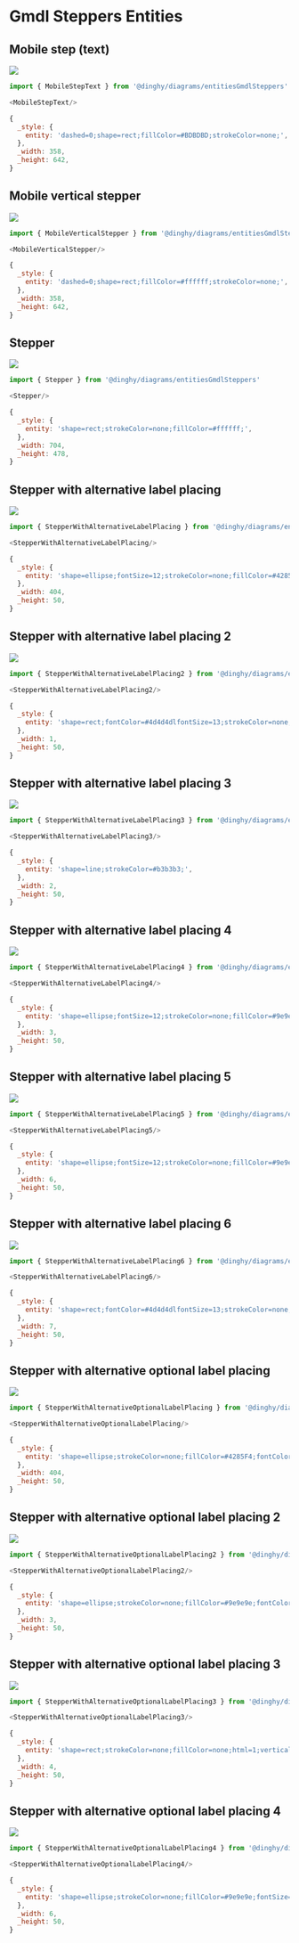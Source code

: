 
# Gmdl Steppers Entities


## Mobile step (text)

<Tabs>
  <TabItem value="Preview">

![](./mobile-step-text.png#drawio)

  </TabItem>
  <TabItem value="Usage">
    
```js
import { MobileStepText } from '@dinghy/diagrams/entitiesGmdlSteppers'

<MobileStepText/>
```

  </TabItem>
  <TabItem value="Definition">
    
```js
{
  _style: {
    entity: 'dashed=0;shape=rect;fillColor=#BDBDBD;strokeColor=none;',
  },
  _width: 358,
  _height: 642,
}
```

  </TabItem>
</Tabs>


## Mobile vertical stepper

<Tabs>
  <TabItem value="Preview">

![](./mobile-vertical-stepper.png#drawio)

  </TabItem>
  <TabItem value="Usage">
    
```js
import { MobileVerticalStepper } from '@dinghy/diagrams/entitiesGmdlSteppers'

<MobileVerticalStepper/>
```

  </TabItem>
  <TabItem value="Definition">
    
```js
{
  _style: {
    entity: 'dashed=0;shape=rect;fillColor=#ffffff;strokeColor=none;',
  },
  _width: 358,
  _height: 642,
}
```

  </TabItem>
</Tabs>


## Stepper

<Tabs>
  <TabItem value="Preview">

![](./stepper.png#drawio)

  </TabItem>
  <TabItem value="Usage">
    
```js
import { Stepper } from '@dinghy/diagrams/entitiesGmdlSteppers'

<Stepper/>
```

  </TabItem>
  <TabItem value="Definition">
    
```js
{
  _style: {
    entity: 'shape=rect;strokeColor=none;fillColor=#ffffff;',
  },
  _width: 704,
  _height: 478,
}
```

  </TabItem>
</Tabs>


## Stepper with alternative label placing

<Tabs>
  <TabItem value="Preview">

![](./stepper-with-alternative-label-placing.png#drawio)

  </TabItem>
  <TabItem value="Usage">
    
```js
import { StepperWithAlternativeLabelPlacing } from '@dinghy/diagrams/entitiesGmdlSteppers'

<StepperWithAlternativeLabelPlacing/>
```

  </TabItem>
  <TabItem value="Definition">
    
```js
{
  _style: {
    entity: 'shape=ellipse;fontSize=12;strokeColor=none;fillColor=#4285F4;fontColor=#ffffff;align=center;verticalAlign=middle;html=1;',
  },
  _width: 404,
  _height: 50,
}
```

  </TabItem>
</Tabs>


## Stepper with alternative label placing 2

<Tabs>
  <TabItem value="Preview">

![](./stepper-with-alternative-label-placing-2.png#drawio)

  </TabItem>
  <TabItem value="Usage">
    
```js
import { StepperWithAlternativeLabelPlacing2 } from '@dinghy/diagrams/entitiesGmdlSteppers'

<StepperWithAlternativeLabelPlacing2/>
```

  </TabItem>
  <TabItem value="Definition">
    
```js
{
  _style: {
    entity: 'shape=rect;fontColor=#4d4d4dlfontSize=13;strokeColor=none;fillColor=none;html=1;',
  },
  _width: 1,
  _height: 50,
}
```

  </TabItem>
</Tabs>


## Stepper with alternative label placing 3

<Tabs>
  <TabItem value="Preview">

![](./stepper-with-alternative-label-placing-3.png#drawio)

  </TabItem>
  <TabItem value="Usage">
    
```js
import { StepperWithAlternativeLabelPlacing3 } from '@dinghy/diagrams/entitiesGmdlSteppers'

<StepperWithAlternativeLabelPlacing3/>
```

  </TabItem>
  <TabItem value="Definition">
    
```js
{
  _style: {
    entity: 'shape=line;strokeColor=#b3b3b3;',
  },
  _width: 2,
  _height: 50,
}
```

  </TabItem>
</Tabs>


## Stepper with alternative label placing 4

<Tabs>
  <TabItem value="Preview">

![](./stepper-with-alternative-label-placing-4.png#drawio)

  </TabItem>
  <TabItem value="Usage">
    
```js
import { StepperWithAlternativeLabelPlacing4 } from '@dinghy/diagrams/entitiesGmdlSteppers'

<StepperWithAlternativeLabelPlacing4/>
```

  </TabItem>
  <TabItem value="Definition">
    
```js
{
  _style: {
    entity: 'shape=ellipse;fontSize=12;strokeColor=none;fillColor=#9e9e9e;fontColor=#ffffff;align=center;verticalAlign=middle;html=1;',
  },
  _width: 3,
  _height: 50,
}
```

  </TabItem>
</Tabs>


## Stepper with alternative label placing 5

<Tabs>
  <TabItem value="Preview">

![](./stepper-with-alternative-label-placing-5.png#drawio)

  </TabItem>
  <TabItem value="Usage">
    
```js
import { StepperWithAlternativeLabelPlacing5 } from '@dinghy/diagrams/entitiesGmdlSteppers'

<StepperWithAlternativeLabelPlacing5/>
```

  </TabItem>
  <TabItem value="Definition">
    
```js
{
  _style: {
    entity: 'shape=ellipse;fontSize=12;strokeColor=none;fillColor=#9e9e9e;fontColor=#ffffff;html=1;',
  },
  _width: 6,
  _height: 50,
}
```

  </TabItem>
</Tabs>


## Stepper with alternative label placing 6

<Tabs>
  <TabItem value="Preview">

![](./stepper-with-alternative-label-placing-6.png#drawio)

  </TabItem>
  <TabItem value="Usage">
    
```js
import { StepperWithAlternativeLabelPlacing6 } from '@dinghy/diagrams/entitiesGmdlSteppers'

<StepperWithAlternativeLabelPlacing6/>
```

  </TabItem>
  <TabItem value="Definition">
    
```js
{
  _style: {
    entity: 'shape=rect;fontColor=#4d4d4dlfontSize=13;strokeColor=none;fillColor=none;align=center;verticalAlign=middle;html=1;',
  },
  _width: 7,
  _height: 50,
}
```

  </TabItem>
</Tabs>


## Stepper with alternative optional label placing

<Tabs>
  <TabItem value="Preview">

![](./stepper-with-alternative-optional-label-placing.png#drawio)

  </TabItem>
  <TabItem value="Usage">
    
```js
import { StepperWithAlternativeOptionalLabelPlacing } from '@dinghy/diagrams/entitiesGmdlSteppers'

<StepperWithAlternativeOptionalLabelPlacing/>
```

  </TabItem>
  <TabItem value="Definition">
    
```js
{
  _style: {
    entity: 'shape=ellipse;strokeColor=none;fillColor=#4285F4;fontColor=#ffffff;fontSize=12;align=center;verticalAlign=middle;html=1;',
  },
  _width: 404,
  _height: 50,
}
```

  </TabItem>
</Tabs>


## Stepper with alternative optional label placing 2

<Tabs>
  <TabItem value="Preview">

![](./stepper-with-alternative-optional-label-placing-2.png#drawio)

  </TabItem>
  <TabItem value="Usage">
    
```js
import { StepperWithAlternativeOptionalLabelPlacing2 } from '@dinghy/diagrams/entitiesGmdlSteppers'

<StepperWithAlternativeOptionalLabelPlacing2/>
```

  </TabItem>
  <TabItem value="Definition">
    
```js
{
  _style: {
    entity: 'shape=ellipse;strokeColor=none;fillColor=#9e9e9e;fontColor=#ffffff;fontSize=12;align=center;verticalAlign=middle;html=1;',
  },
  _width: 3,
  _height: 50,
}
```

  </TabItem>
</Tabs>


## Stepper with alternative optional label placing 3

<Tabs>
  <TabItem value="Preview">

![](./stepper-with-alternative-optional-label-placing-3.png#drawio)

  </TabItem>
  <TabItem value="Usage">
    
```js
import { StepperWithAlternativeOptionalLabelPlacing3 } from '@dinghy/diagrams/entitiesGmdlSteppers'

<StepperWithAlternativeOptionalLabelPlacing3/>
```

  </TabItem>
  <TabItem value="Definition">
    
```js
{
  _style: {
    entity: 'shape=rect;strokeColor=none;fillColor=none;html=1;verticalAlign=top;fontColor=#4d4d4dlfontSize=13;spacingTop=-4;',
  },
  _width: 4,
  _height: 50,
}
```

  </TabItem>
</Tabs>


## Stepper with alternative optional label placing 4

<Tabs>
  <TabItem value="Preview">

![](./stepper-with-alternative-optional-label-placing-4.png#drawio)

  </TabItem>
  <TabItem value="Usage">
    
```js
import { StepperWithAlternativeOptionalLabelPlacing4 } from '@dinghy/diagrams/entitiesGmdlSteppers'

<StepperWithAlternativeOptionalLabelPlacing4/>
```

  </TabItem>
  <TabItem value="Definition">
    
```js
{
  _style: {
    entity: 'shape=ellipse;strokeColor=none;fillColor=#9e9e9e;fontSize=12;fontColor=#ffffff;html=1;',
  },
  _width: 6,
  _height: 50,
}
```

  </TabItem>
</Tabs>

